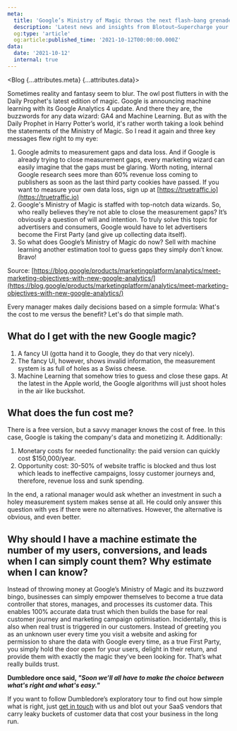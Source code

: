 ```yaml
---
meta:
  title: 'Google’s Ministry of Magic throws the next flash-bang grenade with machine learning and GA4 | Blotout'
  description: 'Latest news and insights from Blotout—Supercharge your marketing signals in the post-cookie world'
  og:type: 'article'
  og:article:published_time: '2021-10-12T00:00:00.000Z'
data:
  date: '2021-10-12'
  internal: true
---
```



<Blog {...attributes.meta} {...attributes.data}>

Sometimes reality and fantasy seem to blur. The owl post flutters in with the Daily Prophet's latest edition of magic. Google is announcing machine learning with its Google Analytics 4 update. And there they are, the buzzwords for any data wizard: GA4 and Machine Learning. But as with the Daily Prophet in Harry Potter’s world, it's rather worth taking a look behind the statements of the Ministry of Magic. So I read it again and three key messages flew right to my eye:

1. Google admits to measurement gaps and data loss. And if Google is already trying to close measurement gaps, every marketing wizard can easily imagine that the gaps must be glaring. Worth noting, internal Google research sees more than 60% revenue loss coming to publishers as soon as the last third party cookies have passed. If you want to measure your own data loss, sign up at [https://truetraffic.io](https://truetraffic.io)
2. Google's Ministry of Magic is staffed with top-notch data wizards. So, who really believes they’re not able to close the measurement gaps? It’s obviously a question of will and intention. To truly solve this topic for advertisers and consumers, Google would have to let advertisers become the First Party (and give up collecting data itself).
3. So what does Google’s Ministry of Magic do now? Sell with machine learning another estimation tool to guess gaps they simply don’t know. Bravo!

Source: [https://blog.google/products/marketingplatform/analytics/meet-marketing-objectives-with-new-google-analytics/](https://blog.google/products/marketingplatform/analytics/meet-marketing-objectives-with-new-google-analytics/)

Every manager makes daily decisions based on a simple formula: What's the cost to me versus the benefit? Let's do that simple math.

## What do I get with the new Google magic?

1. A fancy UI (gotta hand it to Google, they do that very nicely).
2. The fancy UI, however, shows invalid information, the measurement system is as full of holes as a Swiss cheese.
3. Machine Learning that somehow tries to guess and close these gaps. At the latest in the Apple world, the Google algorithms will just shoot holes in the air like buckshot.

## What does the fun cost me?

There is a free version, but a savvy manager knows the cost of free. In this case, Google is taking the company's data and monetizing it. Additionally:

1. Monetary costs for needed functionality: the paid version can quickly cost $150,000/year.
2. Opportunity cost: 30-50% of website traffic is blocked and thus lost which leads to ineffective campaigns, lossy customer journeys and, therefore, revenue loss and sunk spending.

In the end, a rational manager would ask whether an investment in such a holey measurement system makes sense at all. He could only answer this question with yes if there were no alternatives. However, the alternative is obvious, and even better.

## Why should I have a machine estimate the number of my users, conversions, and leads when I can simply count them? Why estimate when I can know?

Instead of throwing money at Google’s Ministry of Magic and its buzzword bingo, businesses can simply empower themselves to become a true data controller that stores, manages, and processes its customer data. This enables 100% accurate data trust which then builds the base for real customer journey and marketing campaign optimisation. Incidentally, this is also when real trust is triggered in our customers. Instead of greeting you as an unknown user every time you visit a website and asking for permission to share the data with Google every time, as a true First Party, you simply hold the door open for your users, delight in their return, and provide them with exactly the magic they've been looking for. That’s what really builds trust.

**Dumbledore once said, _"Soon we’ll all have to make the choice between what's right and what's easy."_**

If you want to follow Dumbledore’s exploratory tour to find out how simple what is right, just [get in touch](https://blotout-shared.slack.com/) with us and blot out your SaaS vendors that carry leaky buckets of customer data that cost your business in the long run.

</Blog>
